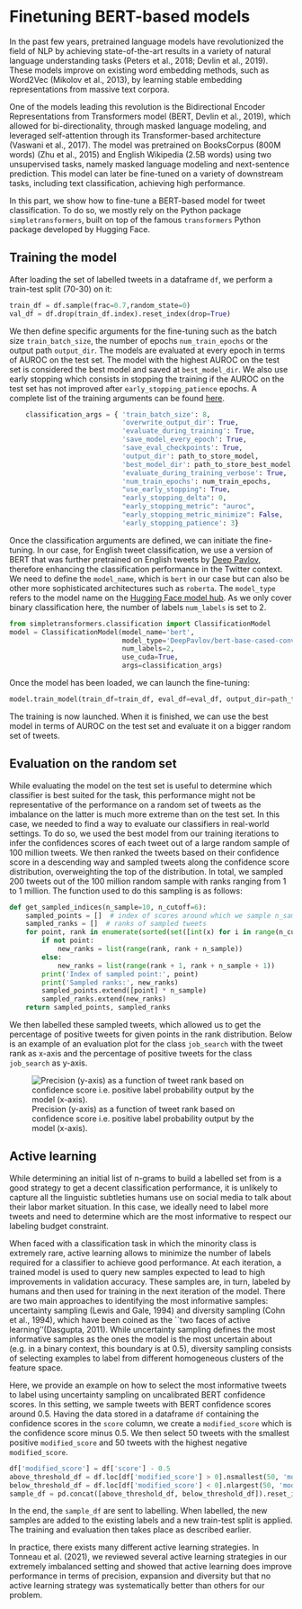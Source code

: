 # Finetuning BERT-based models

In the past few years, pretrained language models have revolutionized the field of NLP by achieving state-of-the-art results in a variety of natural language understanding tasks (Peters et al., 2018; Devlin et al., 2019). These models improve on existing word embedding methods, such as Word2Vec (Mikolov et al., 2013), by learning stable embedding representations from massive text corpora.

One of the models leading this revolution is the Bidirectional Encoder Representations from Transformers model (BERT, Devlin et al., 2019), which allowed for bi-directionality, through masked language modeling, and leveraged self-attention through its Transformer-based architecture (Vaswani et al., 2017). The model was pretrained on BooksCorpus (800M words) (Zhu et al., 2015) and English Wikipedia (2.5B words) using two unsupervised tasks, namely masked language modeling and next-sentence prediction. This model can later be fine-tuned on a variety of downstream tasks, including text classification, achieving high performance.


In this part, we show how to fine-tune a BERT-based model for tweet classification. To do so, we mostly rely on the Python package `simpletransformers`, built on top of the famous `transformers` Python package developed by Hugging Face.

## Training the model

After loading the set of labelled tweets in a dataframe `df`, we perform a train-test split (70-30) on it:

```python
train_df = df.sample(frac=0.7,random_state=0)
val_df = df.drop(train_df.index).reset_index(drop=True)
```

We then define specific arguments for the fine-tuning such as the batch size `train_batch_size`, the number of epochs `num_train_epochs` or the output path `output_dir`. The models are evaluated at every epoch in terms of AUROC on the test set. The model with the highest AUROC on the test set is considered the best model and saved at `best_model_dir`. We also use early stopping which consists in stopping the training if the AUROC on the test set has not improved after `early_stopping_patience` epochs. A complete list of the training arguments can be found [here](https://simpletransformers.ai/docs/usage/#configuring-a-simple-transformers-model).

```python
    classification_args = { 'train_batch_size': 8,
                            'overwrite_output_dir': True,
                            'evaluate_during_training': True,
                            'save_model_every_epoch': True,
                            'save_eval_checkpoints': True,
                            'output_dir': path_to_store_model,
                            'best_model_dir': path_to_store_best_model,
                            'evaluate_during_training_verbose': True,
                            'num_train_epochs': num_train_epochs,
                            "use_early_stopping": True,
                            "early_stopping_delta": 0,
                            "early_stopping_metric": "auroc",
                            "early_stopping_metric_minimize": False,
                            'early_stopping_patience': 3}
```

Once the classification arguments are defined, we can initiate the fine-tuning. In our case, for English tweet classification, we use a version of BERT that was further pretrained on English tweets by [Deep Pavlov](https://deeppavlov.ai), therefore enhancing the classification performance in the Twitter context. We need to define the `model_name`, which is `bert` in our case but can also be other more sophisticated architectures such as `roberta`. The `model_type` refers to the model name on the [Hugging Face model hub](https://huggingface.co/models). As we only cover binary classification here, the number of labels `num_labels` is set to 2.

```python
from simpletransformers.classification import ClassificationModel
model = ClassificationModel(model_name='bert',
                            model_type='DeepPavlov/bert-base-cased-conversational',
                            num_labels=2,
                            use_cuda=True,
                            args=classification_args)
```

Once the model has been loaded, we can launch the fine-tuning:

```python
model.train_model(train_df=train_df, eval_df=eval_df, output_dir=path_to_store_model)
```

The training is now launched. When it is finished, we can use the best model in terms of AUROC on the test set and evaluate it on a bigger random set of tweets.

## Evaluation on the random set

While evaluating the model on the test set is useful to determine which classifier is best suited for the task, this performance might not be representative of the performance on a random set of tweets as the imbalance on the latter is much more extreme than on the test set. In this case, we needed to find a way to evaluate our classifiers in real-world settings. To do so, we used the best model from our training iterations to infer the confidences scores of each tweet out of a large random sample of 100 million tweets. We then ranked the tweets based on their confidence score in a descending way and sampled tweets along the confidence score distribution, overweighting the top of the distribution. In total, we sampled 200 tweets out of the 100 million random sample with ranks ranging from 1 to 1 million. The function used to do this sampling is as follows:

```python
def get_sampled_indices(n_sample=10, n_cutoff=6):
    sampled_points = []  # index of scores around which we sample n_sample tweets
    sampled_ranks = []  # ranks of sampled tweets
    for point, rank in enumerate(sorted(set([int(x) for i in range(n_cutoff) for x in np.logspace(i, i + 1, i + 1)]))):
        if not point:
            new_ranks = list(range(rank, rank + n_sample))
        else:
            new_ranks = list(range(rank + 1, rank + n_sample + 1))
        print('Index of sampled point:', point)
        print('Sampled ranks:', new_ranks)
        sampled_points.extend([point] * n_sample)
        sampled_ranks.extend(new_ranks)
    return sampled_points, sampled_ranks
```
We then labelled these sampled tweets, which allowed us to get the percentage of positive tweets for given points in the rank distribution. Below is an example of an evaluation plot for the class `job_search` with the tweet rank as x-axis and the percentage of positive tweets for the class `job_search` as y-axis.

![Precision (y-axis) as a function of tweet rank based on confidence score i.e. positive label probability output by the model (x-axis).](figures/job_search.png)

## Active learning

While determining an initial list of n-grams to build a labelled set from is a good strategy to get a decent classification performance, it is unlikely to capture all the linguistic subtleties humans use on social media to talk about their labor market situation. In this case, we ideally need to label more tweets and need to determine which are the most informative to respect our labeling budget constraint.

When faced with a classification task in which the minority class is extremely rare, active learning allows to minimize the number of labels required for a classifier to achieve good performance. At each iteration, a trained model is used to query new samples expected to lead to high improvements in validation accuracy. These samples are, in turn, labeled by humans and then used for training in the next iteration of the model. There are two main approaches to identifying the most informative samples: uncertainty sampling (Lewis and Gale, 1994) and diversity sampling (Cohn et al., 1994), which have been coined as the ``two faces of active learning''(Dasgupta, 2011). While uncertainty sampling defines the most informative samples as the ones the model is the most uncertain about (e.g. in a binary context, this boundary is at 0.5), diversity sampling consists of selecting examples to label from different homogeneous clusters of the feature space.

Here, we provide an example on how to select the most informative tweets to label using uncertainty sampling on uncalibrated BERT confidence scores. In this setting, we sample tweets with BERT confidence scores around 0.5. Having the data stored in a dataframe `df` containing the confidence scores in the `score` column, we create a `modified_score` which is the confidence score minus 0.5. We then select 50 tweets with the smallest positive `modified_score` and 50 tweets with the highest negative `modified_score`.

```python
df['modified_score'] = df['score'] - 0.5
above_threshold_df = df.loc[df['modified_score'] > 0].nsmallest(50, 'modified_score')
below_threshold_df = df.loc[df['modified_score'] < 0].nlargest(50, 'modified_score')
sample_df = pd.concat([above_threshold_df, below_threshold_df]).reset_index(drop=True)
```

In the end, the `sample_df` are sent to labelling. When labelled, the new samples are added to the existing labels and a new train-test split is applied. The training and evaluation then takes place as described earlier.

In practice, there exists many different active learning strategies. In Tonneau et al. (2021), we reviewed several active learning strategies in our extremely imbalanced setting and showed that active learning does improve performance in terms of precision, expansion and diversity but that no active learning strategy was systematically better than others for our problem.